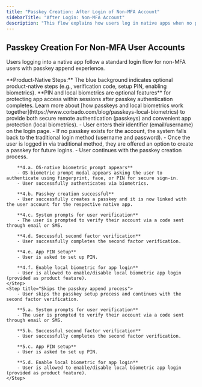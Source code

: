 ```yaml
---
title: "Passkey Creation: After Login of Non-MFA Account"
sidebarTitle: "After Login: Non-MFA Account"
description: "This flow explains how users log in native apps when no passkey is set up for a non-MFA account. The process ensures secure access and encourages passwordless adoption by combining traditional login and passkey creation opportunities."
---
```



## Passkey Creation For Non-MFA User Accounts

Users logging into a native app follow a standard login flow for non-MFA users with passkey append experience.

<Tabs>
<Tab title="iOS">
    <ToolingFrame 
        imageURL="/images/authentication-flow/native-app/non-mfa-append-ios-native.png"
        caption="Native: iOS passkey append, non-MFA accounts"
        imageName="non-mfa-append-ios-native.png"
    />
</Tab>

  <Tab title="Android">
    <ToolingFrame 
        imageURL="/images/authentication-flow/native-app/non-mfa-append-android-native.png"
        caption="Native: Android passkey append, non-MFA accounts"
        imageName="non-mfa-append-android-native.png"
    />
  </Tab>
</Tabs>

<Info>
    **Product-Native Steps:** The blue background indicates optional product-native steps (e.g., verification code, setup PIN, enabling biometrics). **PIN and local biometrics are optional features** for protecting app access within sessions after passkey authentication completes. Learn more about [how passkeys and local biometrics work together](https://www.corbado.com/blog/passkeys-local-biometrics) to provide both secure remote authentication (passkeys) and convenient app protection (local biometrics).
</Info>
<Steps>
    <Step title="Login when user has no passkeys">
        - User enters their identifier (email/username) on the login page.
    </Step>
    <Step title="Fallback to traditional login method">
        - If no passkey exists for the account, the system falls back to the traditional login method (username and password).
    </Step>
    <Step title="Passkey append process initiates">
        - Once the user is logged in via traditional method, they are offered an option to create a passkey for future logins.
    </Step>
    <Step title="Passkey append process continues">
        - User continues with the passkey creation process.

        **4.a. OS-native biometric prompt appears**
        - OS biometric prompt modal appears asking the user to authenticate using fingerprint, face, or PIN for secure sign-in.
        - User successfully authenticates via biometrics.

        **4.b. Passkey creation successful**
        - User successfully creates a passkey and it is now linked with the user account for the respective native app.

        **4.c. System prompts for user verification**
        - The user is prompted to verify their account via a code sent through email or SMS.

        **4.d. Successful second factor verification**
        - User successfully completes the second factor verification.

        **4.e. App PIN setup**
        - User is asked to set up PIN.

        **4.f. Enable local biometric for app login**
        - User is allowed to enable/disable local biometric app login (provided as product feature).
    </Step>
    <Step title="Skips the passkey append process">
        - User skips the passkey setup process and continues with the second factor verification.

        **5.a. System prompts for user verification**
        - The user is prompted to verify their account via a code sent through email or SMS.

        **5.b. Successful second factor verification**
        - User successfully completes the second factor verification.

        **5.c. App PIN setup**
        - User is asked to set up PIN.

        **5.d. Enable local biometric for app login**
        - User is allowed to enable/disable local biometric app login (provided as product feature).
    </Step>

</Steps>
